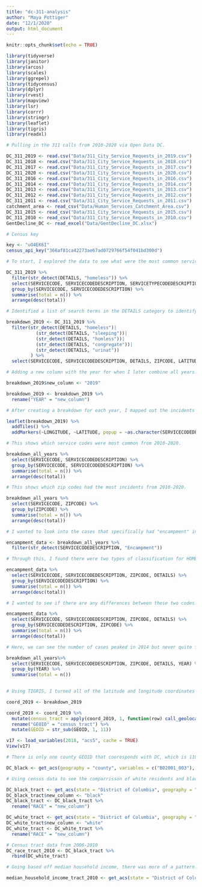 ```yaml
---
title: "dc-311-analysis"
author: "Maya Pottiger"
date: "12/1/2020"
output: html_document
---
```


```r
knitr::opts_chunk$set(echo = TRUE)
```

```r

library(tidyverse)
library(janitor)
library(arcos)
library(scales)
library(ggrepel)
library(tidycensus)
library(dplyr)
library(rvest)
library(mapview)
library(lsr)
library(corrr)
library(stringr)
library(leaflet)
library(tigris)
library(readxl)

```

```r

# Pulling in the 311 calls from 2010-2020 via Open Data DC.

DC_311_2019 <- read.csv("Data/311_City_Service_Requests_in_2019.csv")
DC_311_2018 <- read.csv("Data/311_City_Service_Requests_in_2018.csv")
DC_311_2017 <- read.csv("Data/311_City_Service_Requests_in_2017.csv")
DC_311_2020 <- read.csv("Data/311_City_Service_Requests_in_2020.csv")
DC_311_2016 <- read.csv("Data/311_City_Service_Requests_in_2016.csv")
DC_311_2014 <- read.csv("Data/311_City_Service_Requests_in_2014.csv")
DC_311_2013 <- read.csv("Data/311_City_Service_Requests_in_2013.csv")
DC_311_2012 <- read.csv("Data/311_City_Service_Requests_in_2012.csv")
DC_311_2011 <- read.csv("Data/311_City_Service_Requests_in_2011.csv")
catchment_area <- read_csv("Data/Human_Services_Catchment_Area.csv")
DC_311_2015 <- read_csv("Data/311_City_Service_Requests_in_2015.csv")
DC_311_2010 <- read_csv("Data/311_City_Service_Requests_in_2010.csv")
GentDecline_DC <- read_excel("Data/GentDecline_DC.xlsx")

# Census key

key <- "uO4EK6I"
census_api_key("366af81ca42273ae67ad0729766f54f041bd300d")

```

```r

# To start, I explored the data to see what were the most common service codes each year and roughly how many cases were reported annually.

DC_311_2019 %>%
  filter(str_detect(DETAILS, "homeless")) %>%
  select(SERVICECODE, SERVICECODEDESCRIPTION, SERVICETYPECODEDESCRIPTION, ORGANIZATIONACRONYM) %>%
  group_by(SERVICECODE, SERVICECODEDESCRIPTION) %>%
  summarise(total = n()) %>%
  arrange(desc(total))

```

```r

# Identified a list of search terms in the DETAILS category to identify additional cases that might not be captured by the service code: homeless, sleeping, homless, congregate and urinat (this is to get any itteration of the word). 

breakdown_2019 <- DC_311_2019 %>%
  filter(str_detect(DETAILS, "homeless")|
           (str_detect(DETAILS, "sleeping"))|
           (str_detect(DETAILS, "homless"))|
           (str_detect(DETAILS, "congregate"))|
           (str_detect(DETAILS, "urinat"))
         ) %>%
  select(SERVICECODE, SERVICECODEDESCRIPTION, DETAILS, ZIPCODE, LATITUDE, LONGITUDE)

# Adding a new column with the year for when I later combine all years.

breakdown_2019$new_column <- "2019"

breakdown_2019 <- breakdown_2019 %>%
  rename("YEAR" = "new_column")

# After creating a breakdown for each year, I mapped out the incidents and used the service code as the marker to see if we could isolate any areas that had a high volume of relevant 311 calls each year individually and across all yeras.

leaflet(breakdown_2019) %>% 
  addTiles() %>%
  addMarkers(~LONGITUDE, ~LATITUDE, popup = ~as.character(SERVICECODEDESCRIPTION))

```

```r

# This shows which service codes were most common from 2010-2020.

breakdown_all_years %>%
  select(SERVICECODE, SERVICECODEDESCRIPTION) %>%
  group_by(SERVICECODE, SERVICECODEDESCRIPTION) %>%
  summarise(total = n()) %>%
  arrange(desc(total))

```

```r

# This shows which zip codes had the most incidents from 2010-2020.

breakdown_all_years %>%
  select(SERVICECODE, ZIPCODE) %>%
  group_by(ZIPCODE) %>%
  summarise(total = n()) %>%
  arrange(desc(total))

```

```r

# I wanted to look into the cases that specifically had "encampment" in the service code description. 

encampment_data <- breakdown_all_years %>%
  filter(str_detect(SERVICECODEDESCRIPTION, "Encampment"))

# Through this, I found there were two types of classification for HOMEENCA: Homeless Encampment and Deputy Mayor for Health and Human Services Homeless Encampment. 

encampment_data %>%
  select(SERVICECODE, SERVICECODEDESCRIPTION, ZIPCODE, DETAILS) %>%
  group_by(SERVICECODEDESCRIPTION) %>%
  summarise(total = n()) %>%
  arrange(desc(total))

# I wanted to see if there are any differences between these two codes. They were pretty evenly spread out across the zip codes. I also ran the data to see if there was any difference in the years used, and there isn't anything significant.

encampment_data %>%
  select(SERVICECODE, SERVICECODEDESCRIPTION, ZIPCODE, DETAILS) %>%
  group_by(SERVICECODEDESCRIPTION, ZIPCODE) %>%
  summarise(total = n()) %>%
  arrange(desc(total))

```

```r

# Here, we can see the number of cases peaked in 2014 but never quite fell all the way back down. A quick Google search: The Washington Post heavily covered the homeless crisis in 2014, saying the numbers were surging. Mayor Vincent Gray said he couldn't "explain fully or fix quickly" the crisis.

breakdown_all_years%>%
  select(SERVICECODE, SERVICECODEDESCRIPTION, ZIPCODE, DETAILS, YEAR) %>%
  group_by(YEAR) %>%
  summarise(total = n())
  
```

```r

# Using TIGRIS, I turned all of the latitude and longitude coordinates into the GEOID in order to use census data to get demographics about the places with the highest call density.

coord_2019 <- breakdown_2019

coord_2019 <- coord_2019 %>%
  mutate(census_tract = apply(coord_2019, 1, function(row) call_geolocator_latlon(row['LATITUDE'], row['LONGITUDE']))) %>%
  rename("GEOID" = "census_tract") %>%
  mutate(GEOID = str_sub(GEOID, 1, 11))

```

```r

v17 <- load_variables(2018, "acs5", cache = TRUE)
View(v17)

# There is only one county GEOID that cooresponds with DC, which is 11001.

DC_black <- get_acs(geography = "county", variables = c("B02001_003"), year = 2010)

# Using census data to see the comparrisson of white residents and black residents in the tracts where the 311 calls came from.

DC_black_tract <- get_acs(state = "District of Columbia", geography = "tract", variables = c("B02001_003"), year = 2010)
DC_black_tract$new_column <- "black"
DC_black_tract <- DC_black_tract %>%
  rename("RACE" = "new_column")

DC_white_tract <- get_acs(state = "District of Columbia", geography = "tract", variables = c("B02001_002"), year = 2010)
DC_white_tract$new_column <- "white"
DC_white_tract <- DC_white_tract %>%
  rename("RACE" = "new_column")

# Census tract data from 2006-2010
DC_race_tract_2010 <- DC_black_tract %>%
  rbind(DC_white_tract)

# Going based off median household income, there was more of a pattern than with race. Most of these came up with a median household income of more than $50,000. Ran this for every year available to see if there was a trend in median income to volume of calls.

median_household_income_tract_2010 <- get_acs(state = "District of Columbia", geography = "tract", variables = c("B19013_001"), year = 2010)

```
